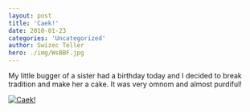 ```yaml
---
layout: post
title: 'Caek!'
date: 2010-01-23
categories: 'Uncategorized'
author: Swizec Teller
hero: ./img/WsBBF.jpg
---
```

My little bugger of a sister had a birthday today and I decided to break tradition and make her a cake. It was very omnom and almost purdiful!



[![](http://imgur.com/WsBBF.jpg "Caek!")](./img/WsBBF.jpg)